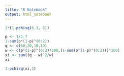 ```yaml
---
title: "R Notebook"
output: html_notebook
---
```


```r
2*(1-pchisq(6.3, 6))
```
```r
p <- 1/1.7
1-sum(p*(1-p)^(0:2))
q <- c(60,20,10,10)
w <- c(p*(1-p)^(0:2)*100,(1-sum(p*(1-p)^(0:2)))*100)
xi <- sum((q - w)^2/w)
xi
```

```r
1-pchisq(xi,2)
```